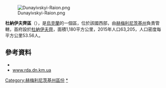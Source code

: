 [[Image:Dunayivskyi-Raion.png|right]]

'''杜納伊夫齊區'''（{{lang-uk|Дунаєвецький район}}），是[[烏克蘭|烏克蘭]]的一個區，位於該國西部，由[[赫梅利尼茨基州|赫梅利尼茨基州]]負責管轄，首府設於[[杜納伊夫齊|杜納伊夫齊]]，面積1,180平方公里，2015年人口63,205，人口密度每平方公里53.56人。

==參考資料==
*{{URL|http://www.rda.dn.km.ua}}
* [https://web.archive.org/web/20100223024200/http://www.rda.dn.km.ua/ www.rda.dn.km.ua] {{uk icon}}

{{DEFAULTSORT:Дунаєвецький район}}
[[Category:赫梅利尼茨基州區份|Category:赫梅利尼茨基州區份]]
[[Category:杜納伊夫齊區|*]]


{{Khmelnytskyi-geo-stub}}